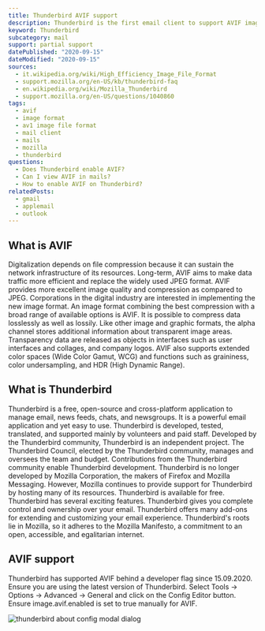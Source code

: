 ```yaml
---
title: Thunderbird AVIF support
description: Thunderbird is the first email client to support AVIF images. Find out how you can use AVIF images in Thunderbird.
keyword: Thunderbird
subcategory: mail
support: partial support
datePublished: "2020-09-15"
dateModified: "2020-09-15"
sources:
  - it.wikipedia.org/wiki/High_Efficiency_Image_File_Format
  - support.mozilla.org/en-US/kb/thunderbird-faq
  - en.wikipedia.org/wiki/Mozilla_Thunderbird
  - support.mozilla.org/en-US/questions/1040860
tags:
  - avif
  - image format
  - av1 image file format
  - mail client
  - mails
  - mozilla
  - thunderbird
questions:
  - Does Thunderbird enable AVIF?
  - Can I view AVIF in mails?
  - How to enable AVIF on Thunderbird?
relatedPosts:
  - gmail
  - applemail
  - outlook
---
```


## What is AVIF

Digitalization depends on file compression because it can sustain the network infrastructure of its resources. Long-term, AVIF aims to make data traffic more efficient and replace the widely used JPEG format. AVIF provides more excellent image quality and compression as compared to JPEG. Corporations in the digital industry are interested in implementing the new image format. An image format combining the best compression with a broad range of available options is AVIF. It is possible to compress data losslessly as well as lossily. Like other image and graphic formats, the alpha channel stores additional information about transparent image areas. Transparency data are released as objects in interfaces such as user interfaces and collages, and company logos. AVIF also supports extended color spaces (Wide Color Gamut, WCG) and functions such as graininess, color undersampling, and HDR (High Dynamic Range).

## What is Thunderbird

Thunderbird is a free, open-source and cross-platform application to manage email, news feeds, chats, and newsgroups. It is a powerful email application and yet easy to use. Thunderbird is developed, tested, translated, and supported mainly by volunteers and paid staff. Developed by the Thunderbird community, Thunderbird is an independent project. The Thunderbird Council, elected by the Thunderbird community, manages and oversees the team and budget. Contributions from the Thunderbird community enable Thunderbird development. Thunderbird is no longer developed by Mozilla Corporation, the makers of Firefox and Mozilla Messaging. However, Mozilla continues to provide support for Thunderbird by hosting many of its resources. Thunderbird is available for free. Thunderbird has several exciting features. Thunderbird gives you complete control and ownership over your email. Thunderbird offers many add-ons for extending and customizing your email experience. Thunderbird's roots lie in Mozilla, so it adheres to the Mozilla Manifesto, a commitment to an open, accessible, and egalitarian internet.

## AVIF support

Thunderbird has supported AVIF behind a developer flag since 15.09.2020. Ensure you are using the latest version of Thunderbird. Select Tools -> Options -> Advanced -> General and click on the Config Editor button. Ensure image.avif.enabled is set to true manually for AVIF.

<Image src="thunderbird" alt="thunderbird about config modal dialog" />
